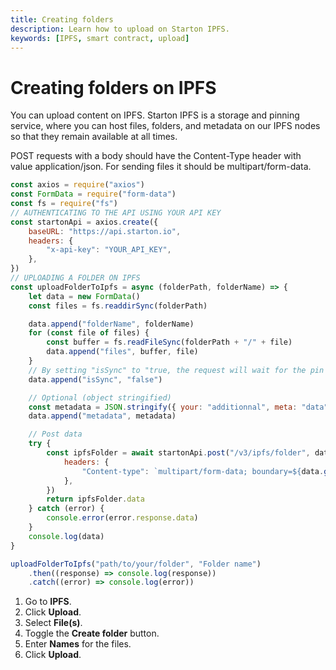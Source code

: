 ```yaml
---
title: Creating folders
description: Learn how to upload on Starton IPFS.
keywords: [IPFS, smart contract, upload]
---
```



# Creating folders on IPFS

You can upload content on IPFS. Starton IPFS is a storage and pinning service, where you can host files, folders, and metadata on our IPFS nodes so that they remain available at all times.

<Tabs>
<TabItem value="code" label="From Code">

POST requests with a body should have the Content-Type header with value application/json.
For sending files it should be multipart/form-data.

```jsx showLineNumbers
const axios = require("axios")
const FormData = require("form-data")
const fs = require("fs")
// AUTHENTICATING TO THE API USING YOUR API KEY
const startonApi = axios.create({
	baseURL: "https://api.starton.io",
	headers: {
		"x-api-key": "YOUR_API_KEY",
	},
})
// UPLOADING A FOLDER ON IPFS
const uploadFolderToIpfs = async (folderPath, folderName) => {
	let data = new FormData()
	const files = fs.readdirSync(folderPath)

	data.append("folderName", folderName)
	for (const file of files) {
		const buffer = fs.readFileSync(folderPath + "/" + file)
		data.append("files", buffer, file)
	}
	// By setting "isSync" to "true, the request will wait for the pin before completing"
	data.append("isSync", "false")

	// Optional (object stringified)
	const metadata = JSON.stringify({ your: "additionnal", meta: "data" })
	data.append("metadata", metadata)

	// Post data
	try {
		const ipfsFolder = await startonApi.post("/v3/ipfs/folder", data, {
			headers: {
				"Content-type": `multipart/form-data; boundary=${data.getBoundary()}`,
			},
		})
		return ipfsFolder.data
	} catch (error) {
		console.error(error.response.data)
	}
	console.log(data)
}

uploadFolderToIpfs("path/to/your/folder", "Folder name")
	.then((response) => console.log(response))
	.catch((error) => console.log(error))
```

</TabItem>
<TabItem value="dashboard" label="From Dashboard">

1. Go to **IPFS**.
1. Click **Upload**.
1. Select **File(s)**.
1. Toggle the **Create folder** button.
1. Enter **Names** for the files.
1. Click **Upload**.

</TabItem>
</Tabs>
